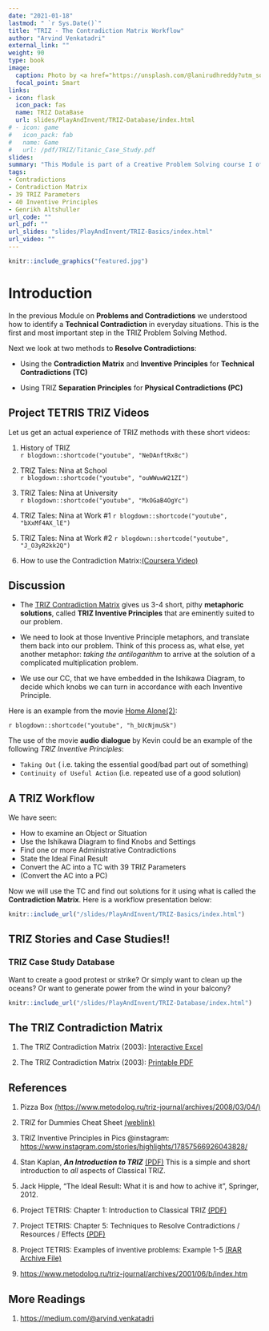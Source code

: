 ```yaml
---
date: "2021-01-18"
lastmod: " `r Sys.Date()`"
title: "TRIZ - The Contradiction Matrix Workflow"
author: "Arvind Venkatadri"
external_link: ""
weight: 90
type: book
image:
  caption: Photo by <a href="https://unsplash.com/@lanirudhreddy?utm_source=unsplash&utm_medium=referral&utm_content=creditCopyText">ANIRUDH</a> on <a href="https://unsplash.com/s/photos/matrix?utm_source=unsplash&utm_medium=referral&utm_content=creditCopyText">Unsplash</a>
  focal_point: Smart
links:
- icon: flask
  icon_pack: fas
  name: TRIZ DataBase
  url: slides/PlayAndInvent/TRIZ-Database/index.html
# - icon: game
#   icon_pack: fab
#   name: Game
#   url: /pdf/TRIZ/Titanic_Case_Study.pdf
slides: 
summary: "This Module is part of a Creative Problem Solving course I offer at Srishti Manipal Institute, Bangalore"
tags:
- Contradictions
- Contradiction Matrix
- 39 TRIZ Parameters
- 40 Inventive Principles
- Genrikh Altshuller
url_code: ""
url_pdf: ""
url_slides: "slides/PlayAndInvent/TRIZ-Basics/index.html"
url_video: ""
---
```



```r
knitr::include_graphics("featured.jpg")

```

# Introduction

In the previous Module on **Problems and Contradictions** we understood how to identify a **Technical Contradiction** in everyday situations. This is the first and most important step in the TRIZ Problem Solving Method. 

Next we look at two methods to **Resolve Contradictions**:

- Using the **Contradiction Matrix** and **Inventive Principles** for **Technical Contradictions (TC)**

- Using TRIZ **Separation Principles** for **Physical Contradictions (PC)**


## Project TETRIS TRIZ Videos
Let us get an actual experience of TRIZ methods with these short videos:


1. History of TRIZ   
  `r blogdown::shortcode("youtube", "NeDAnftRx8c")`<br>


2. TRIZ Tales: Nina at School   
  `r blogdown::shortcode("youtube", "ouWWuwW21ZI")` <br>

3. TRIZ Tales: Nina at University   
  `r blogdown::shortcode("youtube", "MxOGaB4OgYc")` <br>

4. TRIZ Tales: Nina at Work #1 
  `r blogdown::shortcode("youtube", "bXxMf4AX_lE")` <br>

5. TRIZ Tales: Nina at Work #2 
  `r blogdown::shortcode("youtube", "J_O3yR2kk2Q")` <br>


6. How to use the Contradiction Matrix:[(Coursera Video)](https://www.coursera.org/lecture/creative-thinking-techniques-and-tools-for-success/contradiction-matrix-DtEKz>)

## Discussion

- The <u>[TRIZ Contradiction Matrix](pdf/TRIZ/matrix2003.pdf)</u> gives us 3-4 short, pithy **metaphoric solutions**, called **TRIZ Inventive Principles** that are eminently suited to our problem.\

- We need to look at those Inventive Principle metaphors, and translate them back into our problem. Think of this process as, what else, yet another metaphor: *taking the antilogarithm* to arrive at the solution of a complicated multiplication problem. \
- We use our CC, that we have embedded in the Ishikawa Diagram, to decide which knobs we can turn in accordance with each Inventive Principle. 


Here is an example from the movie <u>[Home Alone(2)](https://youtu.be/mz-snPWBQYQ)</u>:

`r blogdown::shortcode("youtube", "h_bUcNjmuSk")`

The use of the movie **audio dialogue** by Kevin could be an example of the following *TRIZ Inventive Principles*:\

- `Taking Out` ( i.e. taking the essential good/bad part out of something)\
- `Continuity of Useful Action` (i.e. repeated use of a good solution)


## A TRIZ Workflow

We have seen:\

- How to examine an Object or Situation 
- Use the Ishikawa Diagram to find Knobs and Settings
- Find one or more Administrative Contradictions  
- State the Ideal Final Result  
- Convert the AC into a TC with 39 TRIZ Parameters  
- (Convert the AC into a PC)  

Now we will use the TC and find out solutions for it using what is called the **Contradiction Matrix**. Here is a workflow presentation below:  

```r
knitr::include_url("/slides/PlayAndInvent/TRIZ-Basics/index.html")

```



## TRIZ Stories and Case Studies!!

### TRIZ Case Study Database

Want to create a good protest or strike? Or simply want to clean up the oceans? Or want to generate power from the wind in your balcony?


```r
knitr::include_url("/slides/PlayAndInvent/TRIZ-Database/index.html")

```

## The TRIZ Contradiction Matrix

1. The TRIZ Contradiction Matrix (2003): <u>[Interactive Excel](pdf/TRIZ/TRIZ_interactive_contradiction_matrix_2016.xlsx)</u>

1. The TRIZ Contradiction Matrix (2003): <u>[Printable PDF](pdf/TRIZ/matrix2003.pdf)</u>


## References

1. Pizza Box <u>(https://www.metodolog.ru/triz-journal/archives/2008/03/04/)</u>

1. TRIZ for Dummies Cheat Sheet <u>[(weblink)](https://www.dummies.com/business/management/triz-for-dummies-cheat-sheet/)</u>

1. TRIZ Inventive Principles in Pics @instagram: <u><https://www.instagram.com/stories/highlights/17857566926043828/></u>

1. Stan Kaplan, ***An Introduction to TRIZ*** <u>[(PDF)](pdf/TRIZ/Stan Kaplan-Intro-to-TRIZ.pdf)</u>
This is a simple and short introduction to *all* aspects of Classical TRIZ.

1. Jack Hipple, "The Ideal Result: What it is and how to achive it", Springer, 2012.

1. Project TETRIS: Chapter 1: Introduction to Classical TRIZ <u>[(PDF)](https://innovazionesistematica.it/wp-content/uploads/2020/10/EN_01.pdf)</u>


1. Project TETRIS: Chapter 5: Techniques  to  Resolve  Contradictions / Resources / Effects <u>[(PDF)](https://innovazionesistematica.it/wp-content/uploads/2020/10/EN_05.pdf)</u>

1. Project TETRIS: Examples of inventive problems: Example 1-5 <u>[(RAR Archive File)](https://innovazionesistematica.it/wp-content/uploads/2020/10/ExamplesEN.rar)</u>

1. <u><https://www.metodolog.ru/triz-journal/archives/2001/06/b/index.htm></u>

## More Readings

1. <u>https://medium.com/@arvind.venkatadri</u>



